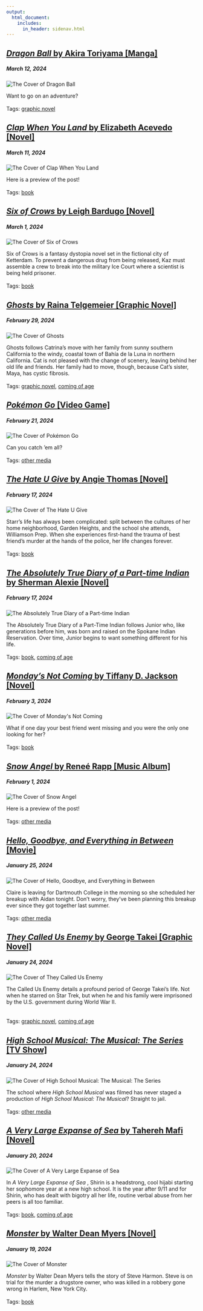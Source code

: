 ```yaml
---
output: 
  html_document:
    includes:
      in_header: sidenav.html
---
```

<div class="main">
<div class="card">
  <a href="dragon_ball.html"> <h2><em> Dragon Ball </em> by Akira Toriyama [Manga] </h2> </a>
    <h5>March 12, 2024</h5>
<div class="box">
 <div class="box child">
  <img class="image" src="./media/cover-dragon_ball.webp" alt="The Cover of Dragon Ball" style="object-position: left;">
  </div>
  <div class="box child">
  <p>
  Want to go on an adventure?
  <br> <br>
  Tags: <a href="tags-graphic_novel.html">graphic novel</a> 
  </p>
  </div>
</div>
</div>

<div class="card">
  <a href="clap_when_you_land.html"> <h2><em> Clap When You Land </em> by Elizabeth Acevedo [Novel] </h2> </a>
    <h5>March 11, 2024</h5>
<div class="box">
 <div class="box child">
  <img class="image" src="./media/cover-clap_when_you_land.jpeg" alt="The Cover of Clap When You Land" style="object-position: left;">
  </div>
  <div class="box child">
  <p>
  Here is a preview of the post! 
  <br> <br>
  Tags: <a href="tags-book.html">book</a> 
  </p>
  </div>
</div>
</div>

<div class="card">
  <a href="six_of_crows.html"> <h2><em> Six of Crows </em> by Leigh Bardugo [Novel] </h2> </a>
    <h5>March 1, 2024</h5>
<div class="box">
 <div class="box child">
  <img class="image" src="./media/cover-six_of_crows.jpg" alt="The Cover of Six of Crows" style="object-position: left;">
  </div>
  <div class="box child">
  <p>
  Six of Crows is a fantasy dystopia novel set in the fictional city of Ketterdam. To prevent a dangerous drug from being released, Kaz must assemble a crew to break into the military Ice Court where a scientist is being held prisoner.
  <br> <br>
  Tags: <a href="tags-book.html">book</a> 
  </p>
  </div>
</div>
</div>

<div class="card">
  <a href="ghosts.html"> <h2><em> Ghosts </em> by Raina Telgemeier [Graphic Novel] </h2> </a>
    <h5>February 29, 2024</h5>
<div class="box">
 <div class="box child">
  <img class="image" src="./media/cover-ghosts.jpg" alt="The Cover of Ghosts" style="object-position: left;">
  </div>
  <div class="box child">
  <p>
  Ghosts follows Catrina’s move with her family from sunny southern California to the windy, coastal town of Bahía de la Luna in northern California. Cat is not pleased with the change of scenery, leaving behind her old life and friends. Her family had to move, though, because Cat’s sister, Maya, has cystic fibrosis.
  <br> <br>
  Tags: <a href="tags-graphic_novel.html">graphic novel</a>, <a href="tags-coming_of_age.html">coming of age</a> 
  </p>
  </div>
</div>
</div>

<div class="card">
  <a href="pokemon_go.html"> <h2><em> Pokémon Go </em> [Video Game] </h2> </a>
    <h5>February 21, 2024</h5>
<div class="box">
 <div class="box child">
  <img class="image" src="./media/cover-pokemon_go.png" alt="The Cover of  Pokémon Go" style="object-position: left;">
  </div>
  <div class="box child">
  <p>
  Can you catch 'em all?
  <br> <br>
  Tags: <a href="tags-other_media.html">other media</a> 
  </p>
  </div>
</div>
</div>

<div class="card">
  <a href="the_hate_u_give.html"> <h2><em> The Hate U Give </em> by Angie Thomas [Novel] </h2> </a>
    <h5>February 17, 2024</h5>
<div class="box">
 <div class="box child">
  <img class="image" src="./media/cover-the_hate_u.jpg" alt="The Cover of The Hate U Give" style="object-position: left;">
  </div>
  <div class="box child">
  <p>
  Starr’s life has always been complicated: split between the cultures of her home neighborhood, Garden Heights, and the school she attends, Williamson Prep. When she experiences first-hand the trauma of best friend’s murder at the hands of the police, her life changes forever.
  <br> <br>
  Tags: <a href="tags-book.html">book</a> 
  </p>
  </div>
</div>
</div>

<div class="card">
  <a href="the_absolutely_true_diary_of_a_part_time_indian.html"> <h2><em> The Absolutely True Diary of a Part-time Indian </em> by Sherman Alexie [Novel] </h2> </a>
    <h5>February 17, 2024</h5>
<div class="box">
 <div class="box child">
  <img class="image" src="./media/cover-absolutely_true_diary.jpg" alt="The Absolutely True Diary of a Part-time Indian" style="object-position: left;">
  </div>
  <div class="box child">
  <p>
  The Absolutely True Diary of a Part-Time Indian follows Junior who, like generations before him, was born and raised on the Spokane Indian Reservation. Over time, Junior begins to want something different for his life.
  <br> <br>
  Tags: <a href="tags-book.html">book</a>, <a href="tags-coming_of_age.html">coming of age</a>  
  </p>
  </div>
</div>
</div>

<div class="card">
  <a href="mondays_not_coming.html"> <h2><em> Monday's Not Coming </em> by Tiffany D. Jackson [Novel] </h2> </a>
    <h5>February 3, 2024</h5>
<div class="box">
 <div class="box child">
  <img class="image" src="./media/cover-mondays_not_coming.jpg" alt="The Cover of Monday's Not Coming" style="object-position: left;">
  </div>
  <div class="box child">
  <p>
  What if one day your best friend went missing and you were the only one looking for her?
  <br> <br>
  Tags: <a href="tags-book.html">book</a> 
  </p>
  </div>
</div>
</div>

<div class="card">
  <a href="renee_rapp.html"> <h2><em> Snow Angel </em> by Reneé Rapp [Music Album] </h2> </a>
    <h5>February 1, 2024</h5>
<div class="box">
 <div class="box child">
  <img class="image" src="./media/cover-snow_angel.png" alt="The Cover of Snow Angel" style="object-position: left;">
  </div>
  <div class="box child">
  <p>
  Here is a preview of the post! 
  <br> <br>
  Tags: <a href="tags-other_media.html">other media</a> 
  </p>
  </div>
</div>
</div>

<div class="card">
  <a href="hello_goodbye_and_everything_in_between.html"> <h2><em> Hello, Goodbye, and Everything in Between </em> [Movie] </h2> </a>
    <h5>January 25, 2024</h5>
<div class="box">
 <div class="box child">
  <img class="image" src="./media/cover-hello_goodbye_and.jpeg" alt="The Cover of Hello, Goodbye, and Everything in Between" style="object-position: left;">
  </div>
  <div class="box child">
  <p>
  Claire is leaving for Dartmouth College in the morning so she scheduled her breakup with Aidan tonight. Don’t worry, they’ve been planning this breakup ever since they got together last summer.
  <br> <br>
  Tags: <a href="tags-other_media.html">other media</a> 
  </p>
  </div>
</div>
</div>

<div class="card">
  <a href="they_called_us_enemy.html"> <h2><em> They Called Us Enemy </em> by George Takei [Graphic Novel] </h2> </a>
    <h5>January 24, 2024</h5>
<div class="box">
 <div class="box child">
  <img class="image" src="./media/cover-they_called_us.jpeg" alt="The Cover of They Called Us Enemy" style="object-position: left;">
  </div>
  <div class="box child">
  <p>
  The Called Us Enemy details a profound period of George Takei’s life. Not when he starred on Star Trek, but when he and his family were imprisoned by the U.S. government during World War II.  
  <br> <br>
  Tags: <a href="tags-graphic_novel.html">graphic novel</a>, <a href="tags-coming_of_age.html">coming of age</a> 
  </p>
  </div>
</div>
</div>

<div class="card">
  <a href="high_school_musical.html"> <h2><em> High School Musical: The Musical: The Series </em> [TV Show] </h2> </a>
    <h5>January 24, 2024</h5>
<div class="box">
 <div class="box child">
  <img class="image" src="./media/cover-hsm.png" alt="The Cover of High School Musical: The Musical: The Series" style="object-position: left;">
  </div>
  <div class="box child">
  <p>
  The school where <em>High School Musical</em> was filmed has never staged a production of <em>High School Musical: The Musical</em>? Straight to jail.
  <br> <br>
  Tags: <a href="tags-other_media.html">other media</a> 
  </p>
  </div>
</div>
</div>

<div class="card">
  <a href="a_very_large_expanse_of_sea.html"> <h2><em> A Very Large Expanse of Sea </em> by Tahereh Mafi [Novel] </h2> </a>
    <h5>January 20, 2024</h5>
<div class="box">
 <div class="box child">
  <img class="image" src="./media/cover-a_very_large.jpg" alt="The Cover of A Very Large Expanse of Sea" style="object-position: left;">
  </div>
  <div class="box child">
  <p>
  In <em> A Very Large Expanse of Sea </em>, Shirin is a headstrong, cool hijabi starting her sophomore year at a new high school. It is the year after 9/11 and for Shirin, who has dealt with bigotry all her life, routine verbal abuse from her peers is all too familiar.
  <br> <br>
  Tags: <a href="tags-book.html">book</a>, <a href="tags-coming_of_age.html">coming of age</a>  
  </p>
  </div>
</div>
</div>

<div class="card">
  <a href="monster.html"> <h2><em> Monster </em> by Walter Dean Myers [Novel] </h2> </a>
    <h5>January 19, 2024</h5>
<div class="box">
 <div class="box child">
  <img class="image" src="./media/cover-monster.jpg" alt="The Cover of Monster" style="object-position: left;">
  </div>
  <div class="box child">
  <p>
  <em> Monster </em> by Walter Dean Myers tells the story of Steve Harmon.  Steve is on trial for the murder a drugstore owner, who was killed in a robbery gone wrong in Harlem, New York City.
  <br> <br>
  Tags: <a href="tags-book.html">book</a>
  </p>
  </div>
</div>
</div>

</div>
